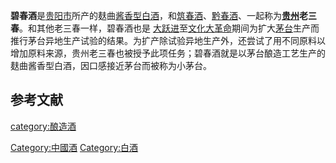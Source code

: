{{Unreferenced|time=2021-07-03T13:41:05+00:00}}
'''碧春酒'''是[[贵阳市|贵阳市]]所产的麸曲[[酱香型白酒|酱香型白酒]]，和[[筑春酒|筑春酒]]、[[黔春酒|黔春酒]]、一起称为'''[[贵州|贵州]]老三春'''。和其他老三春一样，碧春酒也是 [[大跃进|大跃进]]至[[文化大革命|文化大革命]]期间为扩大[[茅台|茅台]]生产而推行茅台异地生产试验的结果。为扩产除试验异地生产外，还尝试了用不同原料以增加原料来源，贵州老三春也被授予此项任务；碧春酒就是以茅台酿造工艺生产的麸曲酱香型白酒，因口感接近茅台而被称为小茅台。

==参考文献==
{{reflist}}
{{饮料小作品}}
{{中華酒文化}}

[[category:酿造酒|category:酿造酒]]
[[Category:中國酒|Category:中國酒]]
[[Category:白酒|Category:白酒]]